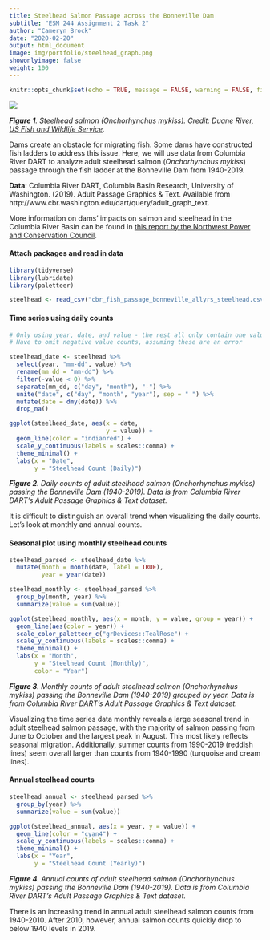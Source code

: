 ```yaml
---
title: Steelhead Salmon Passage across the Bonneville Dam
subtitle: "ESM 244 Assignment 2 Task 2"
author: "Cameryn Brock"
date: "2020-02-20"
output: html_document
image: img/portfolio/steelhead_graph.png
showonlyimage: false
weight: 100
---
```


```r
knitr::opts_chunk$set(echo = TRUE, message = FALSE, warning = FALSE, fig.align = "center", fig.width = 8, fig.height = 5.5)
```


![][1]

***Figure 1**. Steelhead salmon (Onchorhynchus mykiss). Credit: Duane River, [US Fish and Wildlife Service](https://www.fws.gov/fisheries/freshwater-fish-of-america/steelhead_trout.html).*

Dams create an obstacle for migrating fish. Some dams have constructed fish ladders to address this issue. Here, we will use data from Columbia River DART to analyze adult steelhead salmon (*Onchorhynchus mykiss*) passage through the fish ladder at the Bonneville Dam from 1940-2019. 

**Data**: Columbia River DART, Columbia Basin Research, University of Washington. (2019). Adult Passage Graphics & Text. Available from http://www.cbr.washington.edu/dart/query/adult_graph_text.

More information on dams' impacts on salmon and steelhead in the Columbia River Basin can be found in [this report by the Northwest Power and Conservation Council](https://www.nwcouncil.org/reports/columbia-river-history/damsimpacts). 


#### Attach packages and read in data

```r

library(tidyverse)
library(lubridate)
library(paletteer)

steelhead <- read_csv("cbr_fish_passage_bonneville_allyrs_steelhead.csv")

```

#### Time series using daily counts

```r

# Only using year, date, and value - the rest all only contain one value per variable
# Have to omit negative value counts, assuming these are an error

steelhead_date <- steelhead %>% 
  select(year, "mm-dd", value) %>%
  rename(mm_dd = "mm-dd") %>% 
  filter(-value < 0) %>% 
  separate(mm_dd, c("day", "month"), "-") %>% 
  unite("date", c("day", "month", "year"), sep = " ") %>% 
  mutate(date = dmy(date)) %>% 
  drop_na()

ggplot(steelhead_date, aes(x = date,
                           y = value)) + 
  geom_line(color = "indianred") + 
  scale_y_continuous(labels = scales::comma) +
  theme_minimal() + 
  labs(x = "Date",
       y = "Steelhead Count (Daily)")

```

***Figure 2**. Daily counts of adult steelhead salmon (Onchorhynchus mykiss) passing the Bonneville Dam (1940-2019). Data is from Columbia River DART's Adult Passage Graphics & Text dataset.*

It is difficult to distinguish an overall trend when visualizing the daily counts. Let's look at monthly and annual counts. 


#### Seasonal plot using monthly steelhead counts

```r

steelhead_parsed <- steelhead_date %>% 
  mutate(month = month(date, label = TRUE),
         year = year(date))

steelhead_monthly <- steelhead_parsed %>% 
  group_by(month, year) %>% 
  summarize(value = sum(value))

ggplot(steelhead_monthly, aes(x = month, y = value, group = year)) +
  geom_line(aes(color = year)) +
  scale_color_paletteer_c("grDevices::TealRose") +
  scale_y_continuous(labels = scales::comma) +
  theme_minimal() + 
  labs(x = "Month",
       y = "Steelhead Count (Monthly)",
       color = "Year")

```

***Figure 3**. Monthly counts of adult steelhead salmon (Onchorhynchus mykiss) passing the Bonneville Dam (1940-2019) grouped by year. Data is from Columbia River DART's Adult Passage Graphics & Text dataset.*

Visualizing the time series data monthly reveals a large seasonal trend in adult steelhead salmon passage, with the majority of salmon passing from June to October and the largest peak in August. This most likely reflects seasonal migration. Additionally, summer counts from 1990-2019 (reddish lines) seem overall larger than counts from 1940-1990 (turquoise and cream lines). 

#### Annual steelhead counts

```r

steelhead_annual <- steelhead_parsed %>% 
  group_by(year) %>% 
  summarize(value = sum(value))

ggplot(steelhead_annual, aes(x = year, y = value)) + 
  geom_line(color = "cyan4") + 
  scale_y_continuous(labels = scales::comma) +
  theme_minimal() + 
  labs(x = "Year",
       y = "Steelhead Count (Yearly)")

```

***Figure 4**. Annual counts of adult steelhead salmon (Onchorhynchus mykiss) passing the Bonneville Dam (1940-2019). Data is from Columbia River DART's Adult Passage Graphics & Text dataset.*

There is an increasing trend in annual adult steelhead salmon counts from 1940-2010. After 2010, however, annual salmon counts quickly drop to below 1940 levels in 2019. 

[1]: /img/portfolio/steelhead.png